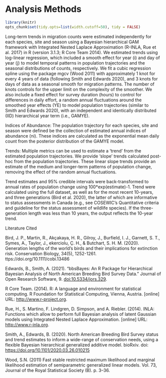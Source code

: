 # Analysis Methods


```r

library(knitr)
opts_chunk$set(tidy.opts=list(width.cutoff=50), tidy = FALSE)

```

Long-term trends in migration counts were estimated independently for each species, site and season using a Bayesian hierarchical GAM framework with Integrated Nested Laplace Approximation (R-INLA, Rue et al. 2017) in R (version 3.1.3; R Core Team 2014). We estimated trends using log-linear regression, which included a smooth effect for year (i) and day of year (j) to model temporal patterns in population trajectories and the seasonal distributions of counts, respectively. We fit a cubic regression spline using the package mgcv (Wood 2011) with approximately 1 knot for every 4 years of data (following Smith and Edwards 2020), and 3 knots for days of data as a seasonal smooth for migration patterns. The number of knots controls for the upper limit on the complexity of the smoother. We also include a fixed effect for survey duration (hours) to control for differences in daily effort, a random annual fluctuations around the smoothed year effects (YE) to model population trajectories (similar to Smith and Edwards 2020), with an independent and identically distributed (IID) hierarchical year term (i.e., GAMYE).

Indices of Abundance: The population trajectory for each species, site and season were defined be the collection of estimated annual indices of abundance (ni). These indices are calculated as the exponential mean daily count from the posterior distribution of the GAMYE model. 

Trends: Multiple metrics can be used to estimate a 'trend' from the estimated population trajectories. We provide 'slope' trends calculated post-hoc from the population trajectories. These linear slope trends provide an estimate of the medium and longer-term patterns of population change, removing the effect of the random annual fluctuations.

Trend estimates and 95% credible intervals were back-transformed to annual rates of population change using 100\*exp(estimate)-1. Trend were calculated using the full dataset, as well as for the most recent 10-years, and three generations (Bird et al. 2020), the latter of which are informative to status assessments in Canada (e.g., see COSEWIC's Quantitative criteria and guideline for the status assessment of wildlife species). If the three-generation length was less than 10 years, the output reflects the 10-year trend.

Literature Cited

Bird, J. P., Martin, R., Akçakaya, H. R., Gilroy, J., Burfield, I. J., Garnett, S. T., Symes, A., Taylor, J., ekerciolu, Ç. H., & Butchart, S. H. M. (2020). Generation lengths of the world's birds and their implications for extinction risk. Conservation Biology, 34(5), 1252-1261. ttps://doi.org/10.1111/cobi.13486

Edwards, B., Smith, A. (2021). "bbsBayes: An R Package for Hierarchical Bayesian Analysis of North American Breeding Bird Survey Data." Journal of Open Research Software, 9. <doi:10.5334/jors.329>.

R Core Team. (2014). R: A language and environment for statistical computing. R Foundation for Statistical Computing, Vienna, Austria. [online] URL: <http://www.r-project.org>.

Rue, H., S. Martino, F. Lindgren, D. Simpson, and A. Riebler. (2014). INLA: Functions which allow to perform full Bayesian analysis of latent Gaussian models using Integrated Nested Laplace Approximation. [online] URL: <http://www.r-inla.org>.

Smith, A., Edwards, B. (2020). North American Breeding Bird Survey status and trend estimates to inform a wide-range of conservation needs, using a flexible Bayesian hierarchical generalized additive model. bioRxiv. doi: <https://doi.org/10.1101/2020.03.26.010215>

Wood, S.N. (2011) Fast stable restricted maximum likelihood and marginal likelihood estimation of semiparametric generalized linear models. Vol. 73, Journal of the Royal Statistical Society (B). p. 3--36.  


